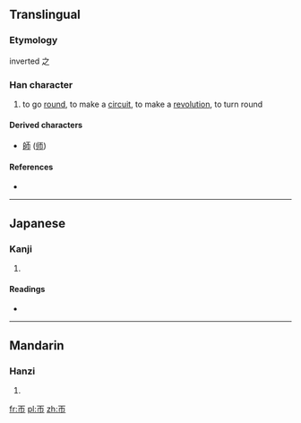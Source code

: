 {{also|匝|市}}
==Translingual==

===Etymology===
inverted 之

===Han character===
{{Han char|rn=50|rad=巾|as=01|sn=4|four=|canj=一中月 (MLB)}}

# to go [[round]], to make a [[circuit]], to make a [[revolution]], to turn round

====Derived characters====
* [[師]] ([[师]])

====References====
* {{Han ref|kx=0328.020|dkj=08773|dj=0632.110|hdz=10728.010|uh=5E00|ud=24064}}

----

==Japanese==

===Kanji===
{{ja-kanji|grade=|rs=巾01}}

# {{defn|Japanese|sort=巾01}}

====Readings====
* {{ja-readings|on=[[そう]] (sō)|kun=[[めぐる]] (meguru), [[めぐらす]] (megurasu), [[めぐり]] (meguri)}}

----

==Mandarin==

===Hanzi===
{{cmn-hanzi|pin=[[zā]] ([[za1]])|wg=tsa<sup>1</sup>}}

# {{defn|Mandarin|sort=巾01}}

[[fr:帀]]
[[pl:帀]]
[[zh:帀]]